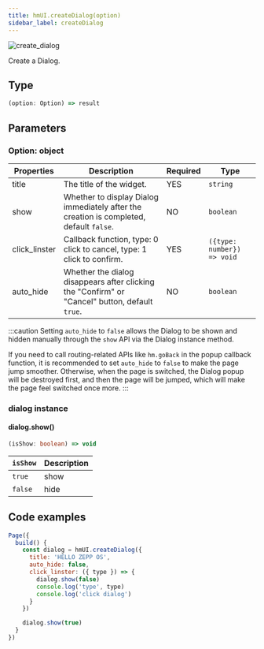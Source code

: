 ```yaml
---
title: hmUI.createDialog(option)
sidebar_label: createDialog
---
```


![create_dialog](/img/api/create_dialog.jpg)

Create a Dialog.

## Type

```ts
(option: Option) => result
```

## Parameters

### Option: object

| Properties    | Description                                                                                    | Required | Type                       |
| ------------- | ---------------------------------------------------------------------------------------------- | -------- | -------------------------- |
| title         | The title of the widget.                                                                    | YES      | `string`                   |
| show          | Whether to display Dialog immediately after the creation is completed, default `false`.         | NO       | `boolean`                  |
| click_linster | Callback function, type: 0 click to cancel, type: 1 click to confirm.                          | YES      | `({type: number}) => void` |
| auto_hide     | Whether the dialog disappears after clicking the "Confirm" or "Cancel" button, default `true`. | NO       | `boolean`                  |

:::caution
Setting `auto_hide` to `false` allows the Dialog to be shown and hidden manually through the `show` API via the Dialog instance method.

If you need to call routing-related APIs like `hm.goBack` in the popup callback function, it is recommended to set `auto_hide` to `false` to make the page jump smoother. Otherwise, when the page is switched, the Dialog popup will be destroyed first, and then the page will be jumped, which will make the page feel switched once more.
:::

### dialog instance

#### dialog.show()

```ts
(isShow: boolean) => void
```

| `isShow` | Description |
| -------- | ----------- |
| `true`   | show        |
| `false`  | hide        |

## Code examples

```js
Page({
  build() {
    const dialog = hmUI.createDialog({
      title: 'HELLO ZEPP OS',
      auto_hide: false,
      click_linster: ({ type }) => {
        dialog.show(false)
        console.log('type', type)
        console.log('click dialog')
      }
    })

    dialog.show(true)
  }
})
```
